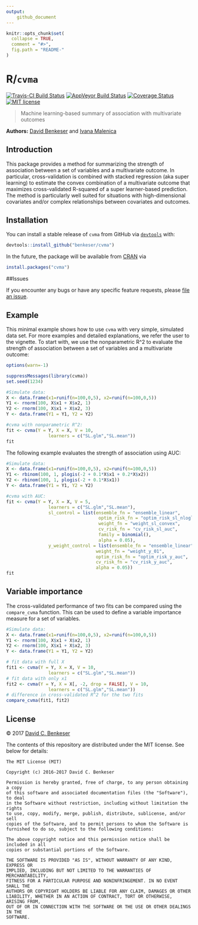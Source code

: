 ```yaml
---
output: 
    github_document
---
```

<!-- rmarkdown v1 -->
<!-- README.md is generated from README.Rmd. Please edit that file -->

```r
knitr::opts_chunk$set(
  collapse = TRUE,
  comment = "#>",
  fig.path = "README-"
)
```

# R/`cvma`

[![Travis-CI Build Status](https://travis-ci.org/benkeser/cvma.svg?branch=master)](https://travis-ci.org/benkeser/cvma)
[![AppVeyor Build  Status](https://ci.appveyor.com/api/projects/status/github/benkeser/cvma?branch=master&svg=true)](https://ci.appveyor.com/project/benkeser/cvma)
[![Coverage Status](https://img.shields.io/codecov/c/github/benkeser/cvma/master.svg)](https://codecov.io/github/benkeser/cvma?branch=master)
[![MIT license](http://img.shields.io/badge/license-MIT-brightgreen.svg)](http://opensource.org/licenses/MIT)

> Machine learning-based summary of association with multivariate outcomes

__Authors:__ [David Benkeser](https://www.benkeserstatistics.com/) and [Ivana Malenica](https://github.com/podTockom)

## Introduction

This package provides a method for summarizing the strength of association between a set of variables and a multivariate outcome. In particular, cross-validation is combined with stacked regression (aka super learning) to estimate the convex combination of a multivariate outcome that maximizes cross-validated R-squared of a super learner-based prediction. The method is particularly well suited for situations with high-dimensional covariates and/or complex relationships between covariates and outcomes. 

## Installation

You can install a stable release of `cvma` from GitHub via
[`devtools`](https://www.rstudio.com/products/rpackages/devtools/) with:

```r
devtools::install_github("benkeser/cvma")
```

In the future, the package will be available from [CRAN](https://cran.r-project.org/) via

```r
install.packages("cvma")
```

##Issues

If you encounter any bugs or have any specific feature requests, please [file an issue](https://github.com/benkeser/cvma/issues).

## Example

This minimal example shows how to use `cvma` with very simple, simulated data set. For more examples and detailed explanations, we refer the user to the vignette. To start with, we use the nonparametric R^2 to evaluate the strength of association between a set of variables and a multivariate outcome:

```r
options(warn=-1)
```

```r
suppressMessages(library(cvma))
set.seed(1234)

#Simulate data:
X <- data.frame(x1=runif(n=100,0,5), x2=runif(n=100,0,5))
Y1 <- rnorm(100, X$x1 + X$x2, 1)
Y2 <- rnorm(100, X$x1 + X$x2, 3)
Y <- data.frame(Y1 = Y1, Y2 = Y2)

#cvma with nonparametric R^2:
fit <- cvma(Y = Y, X = X, V = 10, 
                learners = c("SL.glm","SL.mean"))
fit
```

The following example evaluates the strength of association using AUC:

```r

#Simulate data:
X <- data.frame(x1=runif(n=100,0,5), x2=runif(n=100,0,5))
Y1 <- rbinom(100, 1, plogis(-2 + 0.1*X$x1 + 0.2*X$x2))
Y2 <- rbinom(100, 1, plogis(-2 + 0.1*X$x1))
Y <- data.frame(Y1 = Y1, Y2 = Y2)

#cvma with AUC:
fit <- cvma(Y = Y, X = X, V = 5, 
                learners = c("SL.glm","SL.mean"),
                sl_control = list(ensemble_fn = "ensemble_linear",
                                   optim_risk_fn = "optim_risk_sl_nloglik",
                                   weight_fn = "weight_sl_convex",
                                   cv_risk_fn = "cv_risk_sl_auc",
                                   family = binomial(),
                                   alpha = 0.05),
                y_weight_control = list(ensemble_fn = "ensemble_linear",
                                  weight_fn = "weight_y_01",
                                  optim_risk_fn = "optim_risk_y_auc",
                                  cv_risk_fn = "cv_risk_y_auc",
                                  alpha = 0.05))
fit
```

## Variable importance

The cross-validated performance of two fits can be compared using the `compare_cvma` function. This can be used to define a variable importance measure for a set of variables. 

```r

#Simulate data:
X <- data.frame(x1=runif(n=100,0,5), x2=runif(n=100,0,5))
Y1 <- rnorm(100, X$x1 + X$x2, 1)
Y2 <- rnorm(100, X$x1 + X$x2, 3)
Y <- data.frame(Y1 = Y1, Y2 = Y2)

# fit data with full X
fit1 <- cvma(Y = Y, X = X, V = 10, 
                learners = c("SL.glm","SL.mean"))
# fit data with only x1
fit2 <- cvma(Y = Y, X = X[, -2, drop = FALSE], V = 10, 
                learners = c("SL.glm","SL.mean"))
# difference in cross-validated R^2 for the two fits
compare_cvma(fit1, fit2)
```

## License
&copy; 2017 [David C. Benkeser](http://www.benkeserstatistics.com)

The contents of this repository are distributed under the MIT license. See
below for details:
```
The MIT License (MIT)

Copyright (c) 2016-2017 David C. Benkeser

Permission is hereby granted, free of charge, to any person obtaining a copy
of this software and associated documentation files (the "Software"), to deal
in the Software without restriction, including without limitation the rights
to use, copy, modify, merge, publish, distribute, sublicense, and/or sell
copies of the Software, and to permit persons to whom the Software is
furnished to do so, subject to the following conditions:

The above copyright notice and this permission notice shall be included in all
copies or substantial portions of the Software.

THE SOFTWARE IS PROVIDED "AS IS", WITHOUT WARRANTY OF ANY KIND, EXPRESS OR
IMPLIED, INCLUDING BUT NOT LIMITED TO THE WARRANTIES OF MERCHANTABILITY,
FITNESS FOR A PARTICULAR PURPOSE AND NONINFRINGEMENT. IN NO EVENT SHALL THE
AUTHORS OR COPYRIGHT HOLDERS BE LIABLE FOR ANY CLAIM, DAMAGES OR OTHER
LIABILITY, WHETHER IN AN ACTION OF CONTRACT, TORT OR OTHERWISE, ARISING FROM,
OUT OF OR IN CONNECTION WITH THE SOFTWARE OR THE USE OR OTHER DEALINGS IN THE
SOFTWARE.
```